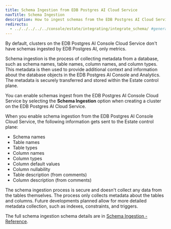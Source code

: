 ```yaml
---
title: Schema Ingestion from EDB Postgres AI Cloud Service
navTitle: Schema Ingestion
description: How to ingest schemas from the EDB Postgres AI Cloud Service.
redirects:
  - ../../../../../console/estate/integrating/integrate_schema/ #generated for docs/hm/release-1.2
---
```


By default, clusters on the EDB Postgres AI Console Cloud Service don't have schemas ingested by EDB Postgres AI, only metrics.

Schema ingestion is the process of collecting metadata from a database, such as schema names, table names, column names, and column types. This metadata is then used to provide additional context and information about the database objects in the EDB Postgres AI Console and Analytics. The metadata is securely transferred and stored within the Estate control plane. 

You can enable schemas ingest from the EDB Postgres AI Console Cloud Service by selecting the **Schema Ingestion** option when creating a cluster on the EDB Postgres AI Cloud Service.

When you enable schema ingestion from the EDB Postgres AI Console Cloud Service, the following information gets sent to the Estate control plane:

* Schema names
* Table names
* Table types
* Column names
* Column types
* Column default values
* Column nullability
* Table description (from comments)
* Column description (from comments)

The schema ingestion process is secure and doesn't collect any data from the tables themselves. The process only collects metadata about the tables and columns. Future developments planned allow for more detailed metadata collection, such as indexes, constraints, and triggers.

The full schema ingestion schema details are in [Schema Ingestion - Reference](../reference/schema_ingestion).

